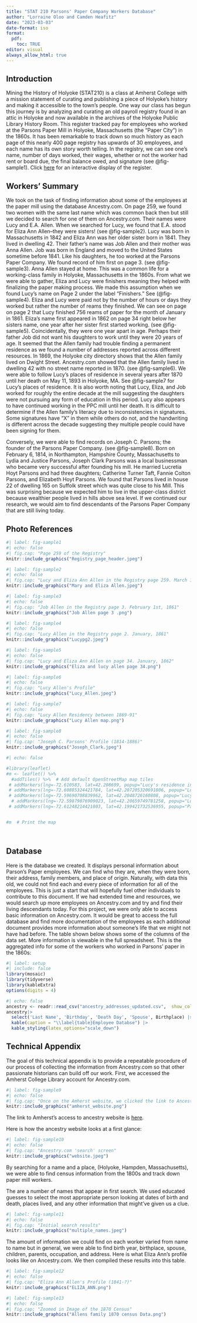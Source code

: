 ```yaml
---
title: "STAT 210 Parsons' Paper Company Workers Database"
author: "Lorraine Oloo and Camden Heafitz"
date: "2023-03-03"
date-format: iso
format:
  pdf:
    toc: TRUE
editor: visual
always_allow_html: true
---
```


## Introduction

Mining the History of Holyoke (STAT210) is a class at Amherst College with a mission statement of curating and publishing a piece of Holyoke's history and making it accessible to the town's people. One way our class has begun this journey is by analyzing and curating an old payroll registry found in an attic in Holyoke and now available in the archives of the Holyoke Public Library History Room. This register tracked pay for employees who worked at the Parsons Paper Mill in Holyoke, Massachusetts (the "Paper City") in the 1860s. It has been remarkable to track down so much history as each page of this nearly 400 page registry has upwards of 30 employees, and each name has its own story worth telling. In the registry, we can see one's name, number of days worked, their wages, whether or not the worker had rent or board due, the final balance owed, and signature (see @fig-sample1). Click [here](https://r.amherst.edu/apps/nhorton/Parsons-Paper/) for an interactive display of the register.

## Workers' Summary

We took on the task of finding information about some of the employees at the paper mill using the database Ancestry.com. On page 259, we found two women with the same last name which was common back then but still we decided to search for one of them on Ancestry.com. Their names were Lucy and E.A. Allen. When we searched for Lucy, we found that E.A. stood for Eliza Ann Allen--they were sisters! (see @fig-sample2). Lucy was born in Massachusetts in 1842 and Eliza Ann was her older sister born in 1841. They lived in dwelling 42. Their father's name was Job Allen and their mother was Anna Allen. Job was born in England and moved to the United States sometime before 1841. Like his daughters, he too worked at the Parsons Paper Company. We found record of him first on page 3. (see @fig-sample3). Anna Allen stayed at home. This was a common life for a working-class family in Holyoke, Massachusetts in the 1860s. From what we were able to gather, Eliza and Lucy were finishers meaning they helped with finalizing the paper making process. We made this assumption when we found Lucy's name on Page 2 under the label "Finishers." See (@fig-sample4). Eliza and Lucy were paid not by the number of hours or days they worked but rather the number of reams they finished. We can see on page on page 2 that Lucy finished 756 reams of paper for the month of January in 1861. Eliza's name first appeared in 1862 on page 34 right below her sisters name, one year after her sister first started working. (see @fig-sample5). Coincidentally, they were one year apart in age. Perhaps their father Job did not want his daughters to work until they were 20 years of age. It seemed that the Allen family had trouble finding a permanent residence as we found a number of addresses reported across different resources. In 1869, the Holyoke city directory shows that the Allen family lived on Dwight Street. Ancestry.com showed that the Allen family lived in dwelling 42 with no street name reported in 1870. (see @fig-sample6). We were able to follow Lucy's places of residence in several years after 1870 until her death on May 11, 1893 in Holyoke, MA. See @fig-sample7 for Lucy's places of residence. It is also worth noting that Lucy, Eliza, and Job worked for roughly the entire decade at the mill suggesting the daughters were not pursuing any form of education in this period. Lucy also appears to have continued working in the PPC mill until her death. It is difficult to determine if the Allen family's literacy due to inconsistencies in signatures. Some signatures have "X" in them while others do not, and the handwriting is different across the decade suggesting they multiple people could have been signing for them.

Conversely, we were able to find records on Joseph C. Parsons; the founder of the Parsons Paper Company. (see @fig-sample8). Born on February 6, 1814, in Northampton, Hampshire County, Massachusetts to Lydia and Justice Parsons, Joseph Clark Parsons was a local businessman who became very successful after founding his mill. He married Lucretia Hoyt Parsons and had three daughters; Catherine Turner Taft, Fannie Colton Parsons, and Elizabeth Hoyt Parsons. We found that Parsons lived in house 22 of dwelling 165 on Suffolk street which was quite close to his Mill. This was surprising because we expected him to live in the upper-class district because wealthier people lived in hills above sea level. If we continued our research, we would aim to find descendants of the Parsons Paper Company that are still living today.

## Photo References

```r
#| label: fig-sample1
#| echo: false
#| fig.cap: "Page 259 of the Registry"
knitr::include_graphics("Registry_page_header.jpeg")
```

```r
#| label: fig-sample2
#| echo: false
#| fig.cap: "Lucy and Eliza Ann Allen in the Registry page 259. March 1st, 1868"
knitr::include_graphics("Mary and Eliza Allen.jpeg")
```

```r
#| label: fig-sample3
#| echo: false
#| fig.cap: "Job Allen in the Registry page 3. February 1st, 1861"
knitr::include_graphics("Job Allen page 3 .png")
```

```r
#| label: fig-sample4
#| echo: false
#| fig.cap: "Lucy Allen in the Registry page 2. January, 1861"
knitr::include_graphics("Lucypg2.jpeg")
```

```r
#| label: fig-sample5
#| echo: false
#| fig.cap: "Lucy and Eliza Ann Allen on page 34. January, 1862"
knitr::include_graphics("Eliza and lucy allen page 34.png")
```

```r
#| label: fig-sample6
#| echo: false
#| fig.cap: "Lucy Allen's Profile"
knitr::include_graphics("Lucy_Allen.jpeg")
```

```r
#| label: fig-sample7
#| echo: false
#| fig.cap: "Lucy Allen Residency between 1869-91"
knitr::include_graphics("Lucy Allen map.png")
```

```r
#| label: fig-sample8
#| echo: false
#| fig.cap: "Joseph C. Parsons' Profile (1814-1886)"
knitr::include_graphics("Joseph_Clark.jpeg")
```

\clearpage

```r
#| echo: false

#library(leaflet)
#m <- leaflet() %>%
  #addTiles() %>%  # Add default OpenStreetMap map tiles
 # addMarkers(lng=-72.610583, lat=42.208699, popup="Lucy's residence in 1869, Dwight Street")%>%
 # addMarkers(lng=-72.60885324421784, lat=42.207205320691806, popup="Lucy's residence in 1883, 236 Maple Street")%>%
 # addMarkers(lng=-72.59690708839962, lat=42.2048726160808, popup="Lucy's residence in 1888-1890, rooms 5 Mosher")%>%
  # addMarkers(lng=-72.59879076909023, lat=42.20659749781258, popup="Lucy's residence in 1887 and 1891")%>%
 # addMarkers(lng=-72.61248214421803, lat=42.199421732536955, popup="Parsons Paper Company in the 1800s")


#m  # Print the map

 
```

## Database

Here is the database we created. It displays personal information about Parson's Paper employees. We can find who they are, when they were born, their address, family members, and place of origin. Naturally, with data this old, we could not find each and every piece of information for all of the employees. This is just a start that will hopefully fuel other individuals to contribute to this document. If we had extended time and resources, we would search up more employees on Ancestry.com and try and find their living descendants today. For this project, we were only able to access basic information on Ancestry.com. It would be great to access the full database and find more documentation of the employees as each additional document provides more information about someone's life that we might not have had before. The table shown below shows some of the columns of the data set. More information is viewable in the full spreadsheet. This is the aggregated info for some of the workers who worked in Parsons' paper in the 1860s:

```r
#| label: setup
#| include: false
library(mosaic)
library(tidyverse)
library(kableExtra)
options(digits = 4)
```

```r
#| echo: false
ancestry <- readr::read_csv("ancestry_addresses_updated.csv",  show_col_types = FALSE)
ancestry|>
  select('Last Name', 'Birthday', 'Death Day', 'Spouse', Birthplace) |>
  kable(caption = "\\label{table}Employee Databse") |>
  kable_styling(latex_options="scale_down")

```

\clearpage

## **Technical Appendix**

The goal of this technical appendix is to provide a repeatable procedure of our process of collecting the information from Ancestry.com so that other passionate historians can build off our work. First, we accessed the Amherst College Library account for Ancestry.com.

```r
#| label: fig-sample9
#| echo: false
#| fig.cap: "Once on the Amherst website, we clicked the link to Ancestry Library Edition"
knitr::include_graphics("amherst_website.png")
```

The link to Amherst's access to ancestry website is [here](https://libguides.amherst.edu/c.php?g=944984&p=6812570).

Here is how the ancestry website looks at a first glance:

```r
#| label: fig-sample10
#| echo: false
#| fig.cap: "Ancestry.com 'search' screen"
knitr::include_graphics("website.jpeg")
```

By searching for a name and a place, (Holyoke, Hampden, Massachusetts), we were able to find census information from the 1800s and track down paper mill workers.

The are a number of names that appear in first search. We used educated guesses to select the most appropriate person looking at dates of birth and death, places lived, and any other information that might've given us a clue.

```r
#| label: fig-sample11
#| echo: false
#| fig.cap: "Initial search results"
knitr::include_graphics("multiple_names.jpeg")
```

The amount of information we could find on each worker varied from name to name but in general, we were able to find birth year, birthplace, spouse, children, parents, occupation, and address. Here is what Eliza Ann's profile looks like on Ancestry.com. We then compiled these results into this table\ref{table}.

```r
#| label: fig-sample12
#| echo: false
#| fig.cap: "Eliza Ann Allen's Profile (1841-?)"
knitr::include_graphics("ELIZA_ANN.png")
```

```r
#| label: fig-sample13
#| echo: false
#| fig.cap: "Zoomed in Image of the 1870 Census"
knitr::include_graphics("Allens family 1870 census Data.png")
```
